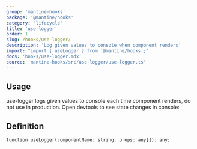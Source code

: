 ```yaml
---
group: 'mantine-hooks'
package: '@mantine/hooks'
category: 'lifecycle'
title: 'use-logger'
order: 1
slug: /hooks/use-logger/
description: 'Log given values to console when component renders'
import: "import { useLogger } from '@mantine/hooks';"
docs: 'hooks/use-logger.mdx'
source: 'mantine-hooks/src/use-logger/use-logger.ts'
---
```



## Usage

use-logger logs given values to console each time component renders, do not use in production. Open devtools to see state changes in console:

<Demo data={HooksDemos.useLoggerDemo} />

## Definition

```tsx
function useLogger(componentName: string, props: any[]): any;
```
